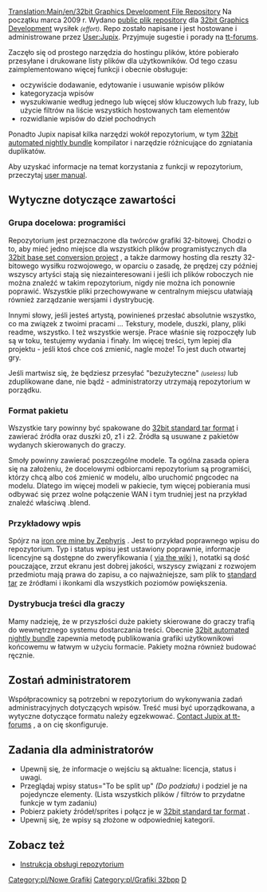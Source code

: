 <!--{{en/Outdated|References outdated forum threads etc.  The 32bpp project referred to in this section is, as of 2017, dead}}-->{{pl/Nieaktualizowane|Odnośniki do przestarzałych wątków na forum itp. Projekt 32bpp, o którym mowa w tej sekcji, od 2017 r. Zanikł}}

[[Translation:Main/en/32bit Graphics Development File Repository]]
Na początku marca 2009 r. Wydano [http://jupix.info/openttd/gfxdev-repo/ public plik repository] dla [[Main/pl/Rozwój Grafiki 32bpp|32bit Graphics Development]] wysiłek <small>''(effort)''</small>. Repo zostało napisane i jest hostowane i administrowane przez [[Archive/en/Jupix|User:Jupix]]. Przyjmuje sugestie i porady na [http://www.tt-forums.net/viewtopic.php?f=36&t=42293 tt-forums].

Zaczęło się od prostego narzędzia do hostingu plików, które pobierało przesyłane i drukowane listy plików dla użytkowników. Od tego czasu zaimplementowano więcej funkcji i obecnie obsługuje:

* oczywiście dodawanie, edytowanie i usuwanie wpisów plików
* kategoryzacja wpisów
* wyszukiwanie według jednego lub więcej słów kluczowych lub frazy, lub użycie filtrów na liście wszystkich hostowanych tam elementów
* rozwidlanie wpisów do dzieł pochodnych

Ponadto Jupix napisał kilka narzędzi wokół repozytorium, w tym [[Main/pl/Automatyczny pakiet nocny 32bpp|32bit automated nightly bundle]] kompilator i narzędzie różnicujące do zgniatania duplikatów.

Aby uzyskać informacje na temat korzystania z funkcji w repozytorium, przeczytaj [[Main/pl/Instrukcja Obsługi Repozytorium Plików Programowania Grafik 32bpp|user manual]].

==Wytyczne dotyczące zawartości==

===Grupa docelowa: programiści===

Repozytorium jest przeznaczone dla twórców grafiki 32-bitowej. Chodzi o to, aby mieć jedno miejsce dla wszystkich plików programistycznych dla [[Main/pl/Projekt konwersji zestawu bazowego 32bpp|32bit base set conversion project]] , a także darmowy hosting dla reszty 32-bitowego wysiłku rozwojowego, w oparciu o zasadę, że prędzej czy później wszyscy artyści stają się niezainteresowani i jeśli ich plików roboczych nie można znaleźć w takim repozytorium, nigdy nie można ich ponownie poprawić. Wszystkie pliki przechowywane w centralnym miejscu ułatwiają również zarządzanie wersjami i dystrybucję.

Innymi słowy, jeśli jesteś artystą, powinieneś przesłać absolutnie wszystko, co ma związek z twoimi pracami ... Tekstury, modele, duszki, plany, pliki readme, wszystko. I też wszystkie wersje. Prace właśnie się rozpoczęły lub są w toku, testujemy wydania i finały. Im więcej treści, tym lepiej dla projektu - jeśli ktoś chce coś zmienić, nagle może! To jest duch otwartej gry.

Jeśli martwisz się, że będziesz przesyłać "bezużyteczne" <small>''(useless)''</small> lub zduplikowane dane, nie bądź - administratorzy utrzymają repozytorium w porządku.

===Format pakietu===

Wszystkie tary powinny być spakowane do [[Main/pl/Standardowy format tar 32bity|32bit standard tar format]] i zawierać źródła oraz duszki z0, z1 i z2. Źródła są usuwane z pakietów wydanych skierowanych do graczy.

Smoły powinny zawierać poszczególne modele. Ta ogólna zasada opiera się na założeniu, że docelowymi odbiorcami repozytorium są programiści, którzy chcą albo coś zmienić w modelu, albo uruchomić pngcodec na modelu. Dlatego im więcej modeli w pakiecie, tym więcej pobierania musi odbywać się przez wolne połączenie WAN i tym trudniej jest na przykład znaleźć właściwą .blend.

===Przykładowy wpis===

Spójrz na [http://jupix.info/openttd/gfxdev-repo/index.php?act=file&id=195 iron ore mine by Zephyris] . Jest to przykład poprawnego wpisu do repozytorium. Typ i status wpisu jest ustawiony poprawnie, informacje licencyjne są dostępne do zweryfikowania ( [[Main/en/32bit Graphics Licensing|via the wiki]] ), notatki są dość pouczające, zrzut ekranu jest dobrej jakości, wszyscy związani z rozwojem przedmiotu mają prawa do zapisu, a co najważniejsze, sam plik to [[Main/pl/Standardowy format tar 32bity|standard tar]] ze źródłami i ikonkami dla wszystkich poziomów powiększenia.

===Dystrybucja treści dla graczy===

Mamy nadzieję, że w przyszłości duże pakiety skierowane do graczy trafią do wewnętrznego systemu dostarczania treści. Obecnie [[Main/pl/Automatyczny pakiet nocny 32bpp|32bit automated nightly bundle]] zapewnia metodę publikowania grafiki użytkownikowi końcowemu w łatwym w użyciu formacie. Pakiety można również budować ręcznie.

==Zostań administratorem==

Współpracownicy są potrzebni w repozytorium do wykonywania zadań administracyjnych dotyczących wpisów. Treść musi być uporządkowana, a wytyczne dotyczące formatu należy egzekwować. [http://www.tt-forums.net/ucp.php?i=pm&mode=compose&u=6127 Contact Jupix at tt-forums] , a on cię skonfiguruje.

==Zadania dla administratorów==

* Upewnij się, że informacje o wejściu są aktualne: licencja, status i uwagi.
* Przeglądaj wpisy status="To be split up" ''(Do podziału)'' i podziel je na pojedyncze elementy. (Lista wszystkich plików / filtrów to przydatne funkcje w tym zadaniu)
* Pobierz pakiety źródeł/sprites i połącz je w [[Main/pl/Standardowy format tar 32bity|32bit standard tar format]] .
* Upewnij się, że wpisy są złożone w odpowiedniej kategorii.

==Zobacz też==

* [[Main/pl/Instrukcja Obsługi Repozytorium Plików Programowania Grafik 32bpp|Instrukcja obsługi repozytorium]]


<!--{{en/Navbox Graphics Development}}-->{{pl/Navbox Programowanie grafik}}

<!--[[Category:en/New Graphics]][[Category:en/32bpp Graphics]][[Category:en/32bpp Graphics Developer resources|D]]-->
[[Category:pl/Nowe Grafiki]][[Category:pl/Grafiki 32bpp]][[Category:pl/Zasoby Twórców Grafik 32bpp|D]]